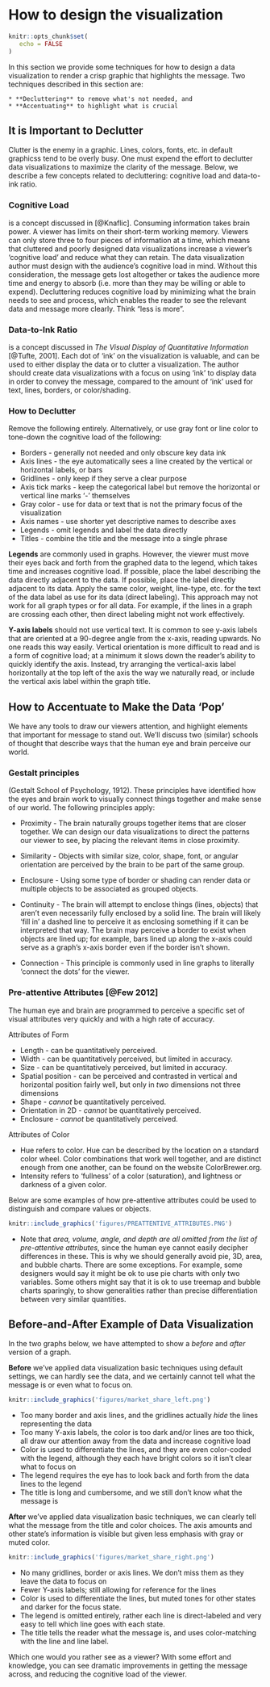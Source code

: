# How to design the visualization

```r
knitr::opts_chunk$set(
   echo = FALSE
)
```

In this section we provide some techniques for how to design a data visualization to render a crisp graphic that highlights the message.
Two techniques described in this section are:

	* **Decluttering** to remove what's not needed, and
	* **Accentuating** to highlight what is crucial


## It is Important to Declutter

Clutter is the enemy in a graphic. Lines, colors, fonts, etc. in default graphicss tend to be overly busy. One must expend the effort to declutter data visualizations to maximize the clarity of the message. Below, we describe a few concepts related to decluttering: cognitive load and data-to-ink ratio.


### Cognitive Load

is a concept discussed in [@Knaflic]. Consuming information takes brain power. A viewer has limits on their short-term working memory. Viewers can only store three to four pieces of information at a time, which means that cluttered and poorly designed data visualizations increase a viewer's 'cognitive load' and reduce what they can retain. The data visualization author must design with the audience's cognitive load in mind. Without this consideration, the message gets lost altogether or takes the audience more time and energy to absorb (i.e. more than they may be willing or able to expend). Decluttering reduces cognitive load by minimizing what the brain needs to see and process, which enables the reader to see the relevant data and message more clearly. Think "less is more".


### Data-to-Ink Ratio 

is a concept discussed in *The Visual Display of Quantitative Information* [@Tufte, 2001]. Each dot of 'ink' on the visualization is valuable, and can be used to either display the data or to clutter a visualization. The author should create data visualizations with a focus on using 'ink' to display data in order to convey the message, compared to the amount of 'ink' used for text, lines, borders, or color/shading.


### How to Declutter

Remove the following entirely. Alternatively, or use gray font or line color to tone-down the cognitive load of the following:

* Borders - generally not needed and only obscure key data ink
* Axis lines - the eye automatically sees a line created by the vertical or horizontal labels, or bars
* Gridlines - only keep if they serve a clear purpose
* Axis tick marks - keep the categorical label but remove the horizontal or vertical line marks '-' themselves
* Gray color - use for data or text that is not the primary focus of the visualization 
* Axis names - use shorter yet descriptive names to describe axes
* Legends - omit legends and label the data directly
* Titles - combine the title and the message into a single phrase
		
**Legends** are commonly used in graphs. However, the viewer must move their eyes back and forth from the graphed data to the legend, which takes time and increases cognitive load. If possible, place the label describing the data directly adjacent to the data. If possible, place the label directly adjacent to its data. Apply the same color, weight, line-type, etc. for the text of the data label as use for its data (direct labeling). This approach may not work for all graph types or for all data. For example, if the lines in a graph are crossing each other, then direct labeling might not work effectively. 

**Y-axis labels** should not use vertical text. It is common to see y-axis labels that are oriented at a 90-degree angle from the x-axis, reading upwards. No one reads this way easily. Vertical orientation is more difficult to read and is a form of cognitive load; at a minimum it slows down the reader's ability to quickly identify the axis. Instead, try arranging the vertical-axis label horizontally at the top left of the axis the way we naturally read, or include the vertical axis label within the graph title.


## How to Accentuate to Make the Data ‘Pop’

We have any tools to draw our viewers attention, and highlight elements that important for message to stand out. We'll discuss two (similar) schools of thought that describe ways that the human eye and brain perceive our world.


###  Gestalt principles

(Gestalt School of Psychology, 1912). These principles have identified how the eyes and brain work to visually connect things together and make sense of our world. The following principles apply:
	
* Proximity - The brain naturally groups together items that are closer together. We can design our data visualizations to direct the patterns our viewer to see, by placing the relevant items in close proximity.

* Similarity - Objects with similar size, color, shape, font, or angular orientation are perceived by the brain to be part of the same group. 

* Enclosure - Using some type of border or shading can render data or multiple objects to be associated as grouped objects.  

* Continuity - The brain will attempt to enclose things (lines, objects) that aren't even necessarily fully enclosed by a solid line. The brain will likely 'fill in' a dashed line to perceive it as enclosing something if it can be interpreted that way. The brain may perceive a border to exist when objects are lined up; for example, bars lined up along the x-axis could serve as a graph's x-axis border even if the border isn't shown.

* Connection - This principle is commonly used in line graphs to literally 'connect the dots' for the viewer.


### Pre-attentive Attributes [@Few 2012]

The human eye and brain are programmed to perceive a specific set of visual attributes very quickly and with a high rate of accuracy.
	
	
Attributes of Form

* Length 		- can be quantitatively perceived.
* Width 		- can be quantitatively perceived, but limited in accuracy.
* Size  		- can be quantitatively perceived, but limited in accuracy.
* Spatial position 	- can be perceived and contrasted in vertical and horizontal position fairly well, but only in *two* dimensions not three dimensions
* Shape 		- *cannot* be quantitatively perceived.
* Orientation in 2D 	- *cannot* be quantitatively perceived.
* Enclosure 		- *cannot* be quantitatively perceived.


Attributes of Color

* Hue refers to color. Hue can be described by the location on a standard color wheel. Color combinations that work well together, and are distinct enough from one another, can be found on the website ColorBrewer.org.
* Intensity refers to 'fullness' of a color (saturation), and lightness or darkness of a given color.

Below are some examples of how pre-attentive attributes could be used to distinguish and compare values or objects.
```r
knitr::include_graphics('figures/PREATTENTIVE_ATTRIBUTES.PNG')
```
		
* Note that _area, volume, angle, and depth are all omitted from the list of pre-attentive attributes_, since the human eye cannot easily decipher differences in these. This is why we should generally avoid pie, 3D, area, and bubble charts. There are some exceptions. For example, some designers would say it might be ok to use pie charts with only two variables. Some others might say that it is ok to use treemap and bubble charts sparingly, to show generalities rather than precise differentiation between very similar quantities.


## Before-and-After Example of Data Visualization
In the two graphs below, we have attempted to show a *before* and *after* version of a graph.


**Before** we've applied data visualization basic techniques using default settings, we can hardly see the data, and we certainly cannot tell what the message is or even what to focus on.
```r
knitr::include_graphics('figures/market_share_left.png')
```
* Too many border and axis lines, and the gridlines actually *hide* the lines representing the data
* Too many Y-axis labels, the color is too dark and/or lines are too thick, all draw our attention away from the data and increase cognitive load
* Color is used to differentiate the lines, and they are even color-coded with the legend, although they each have bright colors so it isn't clear what to focus on
* The legend requires the eye has to look back and forth from the data lines to the legend
* The title is long and cumbersome, and we still don't know what the message is


**After** we've applied data visualization basic techniques, we can clearly tell what the message from the title and color choices. The axis amounts and other state's information is visible but given less emphasis with gray or muted color.
```r
knitr::include_graphics('figures/market_share_right.png')
```
* No many gridlines, border or axis lines. We don't miss them as they leave the data to focus on
* Fewer Y-axis labels; still allowing for reference for the lines
* Color is used to differentiate the lines, but muted tones for other states and darker for the focus state.
* The legend is omitted entirely, rather each line is direct-labeled and very easy to tell which line goes with each state.
* The title tells the reader what the message is, and uses color-matching with the line and line label.

Which one would you rather see as a viewer? With some effort and knowledge, you can see dramatic improvements in getting the message across, and reducing the cognitive load of the viewer.

